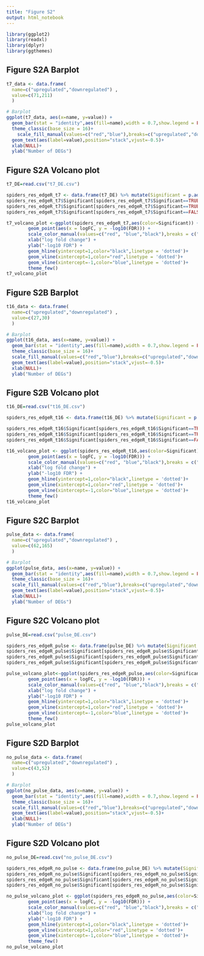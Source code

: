 ```yaml
---
title: "Figure S2"
output: html_notebook
---
```




```r
library(ggplot2)
library(readxl)
library(dplyr)
library(ggthemes)
```

## Figure S2A Barplot
```r
t7_data <- data.frame(
  name=c("upregulated","downregulated") ,  
  value=c(71,211)
  )

# Barplot
ggplot(t7_data, aes(x=name, y=value)) + 
  geom_bar(stat = "identity",aes(fill=name),width = 0.7,show.legend = FALSE)+
  theme_classic(base_size = 16)+
    scale_fill_manual(values=c("red","blue"),breaks=c("upregulated","downregulated"))+
  geom_text(aes(label=value),position="stack",vjust=-0.5)+
  xlab(NULL)+
  ylab("Number of DEGs")
```
## Figure S2A Volcano plot
```r
t7_DE=read.csv("t7_DE.csv")
```


```r
spiders_res_edgeR_t7 <- data.frame(t7_DE) %>% mutate(Significant = p.adjust(t7_DE$PValue[t7_DE$logFC != 0], method="BH")<0.05)
spiders_res_edgeR_t7$Significant[spiders_res_edgeR_t7$Significant==TRUE & spiders_res_edgeR_t7$logFC>1] <- "upregulated"
spiders_res_edgeR_t7$Significant[spiders_res_edgeR_t7$Significant==TRUE & spiders_res_edgeR_t7$logFC<(-1)] <- "downregulated"
spiders_res_edgeR_t7$Significant[spiders_res_edgeR_t7$Significant==FALSE | spiders_res_edgeR_t7$Significant==TRUE ] <- "unchange"
```


```r
t7_volcano_plot <-ggplot(spiders_res_edgeR_t7,aes(color=Significant)) + 
        geom_point(aes(x = logFC, y = -log10(FDR))) + 
        scale_color_manual(values=c("red", "blue","black"),breaks = c("upregulated","downregulated","unchange"))+
        xlab("log fold change") + 
        ylab("-log10 FDR") +
        geom_hline(yintercept=1,color="black",linetype = 'dotted')+
        geom_vline(xintercept=1,color="red",linetype = 'dotted')+ 
        geom_vline(xintercept=-1,color="blue",linetype = 'dotted')+
        theme_few()
t7_volcano_plot 
```

## Figure S2B Barplot
```r
t16_data <- data.frame(
  name=c("upregulated","downregulated") ,  
  value=c(27,30)
  )

# Barplot
ggplot(t16_data, aes(x=name, y=value)) + 
  geom_bar(stat = "identity",aes(fill=name),width = 0.7,show.legend = FALSE)+
  theme_classic(base_size = 16)+
  scale_fill_manual(values=c("red","blue"),breaks=c("upregulated","downregulated"))+
  geom_text(aes(label=value),position="stack",vjust=-0.5)+
  xlab(NULL)+
  ylab("Number of DEGs")
```
## Figure S2B Volcano plot
```r
t16_DE=read.csv("t16_DE.csv")
```


```r
spiders_res_edgeR_t16 <- data.frame(t16_DE) %>% mutate(Significant = p.adjust(t16_DE$PValue[t16_DE$logFC != 0], method="BH")<0.05)

spiders_res_edgeR_t16$Significant[spiders_res_edgeR_t16$Significant==TRUE & spiders_res_edgeR_t16$logFC>1] <- "upregulated"
spiders_res_edgeR_t16$Significant[spiders_res_edgeR_t16$Significant==TRUE &spiders_res_edgeR_t16$logFC<(-1)] <- "downregulated"
spiders_res_edgeR_t16$Significant[spiders_res_edgeR_t16$Significant==FALSE | spiders_res_edgeR_t16$Significant==TRUE] <- "unchange"
```


```r
t16_volcano_plot <- ggplot(spiders_res_edgeR_t16,aes(color=Significant)) + 
        geom_point(aes(x = logFC, y = -log10(FDR))) + 
        scale_color_manual(values=c("red", "blue","black"),breaks = c("upregulated","downregulated","unchange"))+
        xlab("log fold change") + 
        ylab("-log10 FDR") +
        geom_hline(yintercept=1,color="black",linetype = 'dotted')+
        geom_vline(xintercept=1,color="red",linetype = 'dotted')+ 
        geom_vline(xintercept=-1,color="blue",linetype = 'dotted')+
        theme_few()
t16_volcano_plot 
```

## Figure S2C Barplot
```r
pulse_data <- data.frame(
  name=c("upregulated","downregulated") ,  
  value=c(62,165)
  )

# Barplot
ggplot(pulse_data, aes(x=name, y=value)) + 
  geom_bar(stat = "identity",aes(fill=name),width = 0.7,show.legend = FALSE)+
  theme_classic(base_size = 16)+
  scale_fill_manual(values=c("red","blue"),breaks=c("upregulated","downregulated"))+
  geom_text(aes(label=value),position="stack",vjust=-0.5)+
  xlab(NULL)+
  ylab("Number of DEGs")
```
## Figure S2C Volcano plot
```r
pulse_DE=read.csv("pulse_DE.csv")
```


```r
spiders_res_edgeR_pulse <- data.frame(pulse_DE) %>% mutate(Significant = p.adjust(pulse_DE$PValue, method="BH")<0.05)
spiders_res_edgeR_pulse$Significant[spiders_res_edgeR_pulse$Significant==TRUE & spiders_res_edgeR_pulse$logFC>1] <- "upregulated"
spiders_res_edgeR_pulse$Significant[spiders_res_edgeR_pulse$Significant==TRUE &spiders_res_edgeR_pulse$logFC<(-1)] <- "downregulated"
spiders_res_edgeR_pulse$Significant[spiders_res_edgeR_pulse$Significant==FALSE | spiders_res_edgeR_pulse$Significant==TRUE] <- "unchange"
```


```r
pulse_volcano_plot<-ggplot(spiders_res_edgeR_pulse,aes(color=Significant)) + 
        geom_point(aes(x = logFC, y = -log10(FDR))) + 
        scale_color_manual(values=c("red", "blue","black"),breaks = c("upregulated","downregulated","unchange"))+
        xlab("log fold change") + 
        ylab("-log10 FDR") +
        geom_hline(yintercept=1,color="black",linetype = 'dotted')+
        geom_vline(xintercept=1,color="red",linetype = 'dotted')+ 
        geom_vline(xintercept=-1,color="blue",linetype = 'dotted')+
        theme_few()
pulse_volcano_plot
```


## Figure S2D Barplot
```r
no_pulse_data <- data.frame(
  name=c("upregulated","downregulated") ,  
  value=c(43,52)
  )

# Barplot
ggplot(no_pulse_data, aes(x=name, y=value)) + 
  geom_bar(stat = "identity",aes(fill=name),width = 0.7,show.legend = FALSE)+
  theme_classic(base_size = 16)+
  scale_fill_manual(values=c("red","blue"),breaks=c("upregulated","downregulated"))+
  geom_text(aes(label=value),position="stack",vjust=-0.5)+
  xlab(NULL)+
  ylab("Number of DEGs")
```
## Figure S2D Volcano plot
```r
no_pulse_DE=read.csv("no_pulse_DE.csv")
```


```r
spiders_res_edgeR_no_pulse <- data.frame(no_pulse_DE) %>% mutate(Significant = p.adjust(no_pulse_DE$PValue, method="BH")<0.05)
spiders_res_edgeR_no_pulse$Significant[spiders_res_edgeR_no_pulse$Significant==TRUE & spiders_res_edgeR_no_pulse$logFC>1] <- "upregulated"
spiders_res_edgeR_no_pulse$Significant[spiders_res_edgeR_no_pulse$Significant==TRUE &spiders_res_edgeR_no_pulse$logFC<(-1)] <- "downregulated"
spiders_res_edgeR_no_pulse$Significant[spiders_res_edgeR_no_pulse$Significant==FALSE | spiders_res_edgeR_no_pulse$Significant==TRUE] <- "unchange"
```


```r
no_pulse_volcano_plot <- ggplot(spiders_res_edgeR_no_pulse,aes(color=Significant)) + 
        geom_point(aes(x = logFC, y = -log10(FDR))) + 
        scale_color_manual(values=c("red", "blue","black"),breaks = c("upregulated","downregulated","unchange"))+
        xlab("log fold change") + 
        ylab("-log10 FDR") +
        geom_hline(yintercept=1,color="black",linetype = 'dotted')+
        geom_vline(xintercept=1,color="red",linetype = 'dotted')+ 
        geom_vline(xintercept=-1,color="blue",linetype = 'dotted')+
        theme_few()
no_pulse_volcano_plot
```

